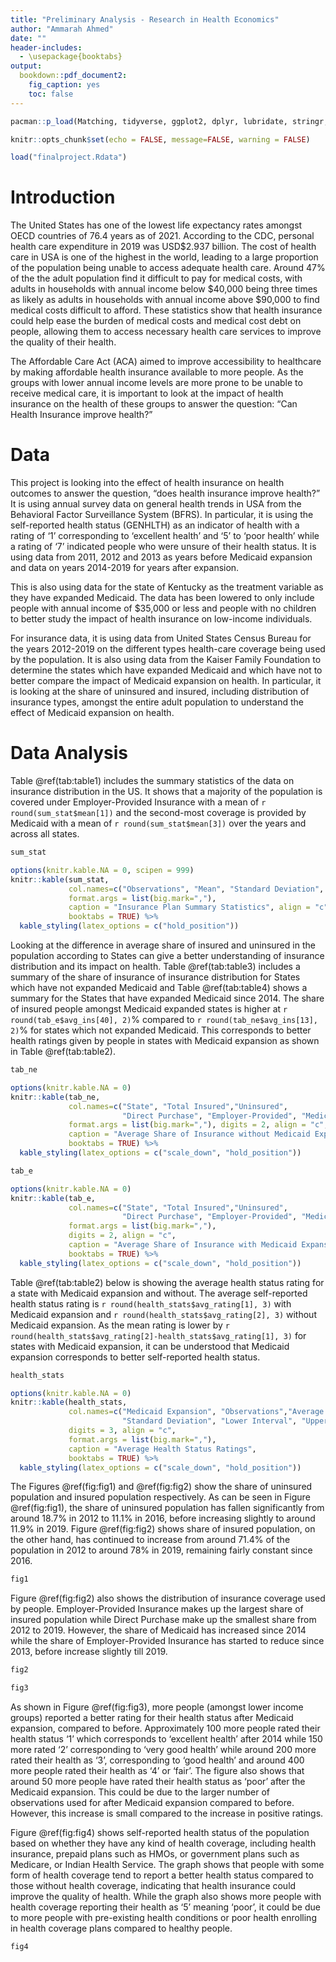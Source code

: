 ```yaml
---
title: "Preliminary Analysis - Research in Health Economics"
author: "Ammarah Ahmed"
date: ""
header-includes:
  - \usepackage{booktabs}
output: 
  bookdown::pdf_document2:
    fig_caption: yes
    toc: false
---
```


```r
pacman::p_load(Matching, tidyverse, ggplot2, dplyr, lubridate, stringr, readxl, readr, data.table, gdata, scales, kableExtra, modelsummary, fixest, imputeTS)
```

```r
knitr::opts_chunk$set(echo = FALSE, message=FALSE, warning = FALSE)
```

```r
load("finalproject.Rdata")
```

# Introduction 

The United States has one of the lowest life expectancy rates amongst OECD countries of 76.4 years as of 2021. According to the CDC, personal health care expenditure in 2019 was USD\$2.937 billion. The cost of health care in USA is one of the highest in the world, leading to a large proportion of the population being unable to access adequate health care. Around 47% of the the adult population find it difficult to pay for medical costs, with adults in households with annual income below \$40,000 being three times as likely as adults in households with annual income above \$90,000 to find medical costs difficult to afford. These statistics show that health insurance could help ease the burden of medical costs and medical cost debt on people, allowing them to access necessary health care services to improve the quality of their health. 

The Affordable Care Act (ACA) aimed to improve accessibility to healthcare by making affordable health insurance available to more people. As the groups with lower annual income levels are more prone to be unable to receive medical care, it is important to look at the impact of health insurance on the health of these groups to answer the question: "Can Health Insurance improve health?"  

# Data

This project is looking into the effect of health insurance on health outcomes to answer the question, "does health insurance improve health?" It is using annual survey data on general health trends in USA from the Behavioral Factor Surveillance System (BFRS). In particular, it is using the self-reported health status (GENHLTH) as an indicator of health with a rating of '1' corresponding to 'excellent health' and '5' to 'poor health' while a rating of '7' indicated people who were unsure of their health status. It is using data from 2011, 2012 and 2013 as years before Medicaid expansion and data on years 2014-2019 for years after expansion. 

This is also using data for the state of Kentucky as the treatment variable as they have expanded Medicaid. The data has been lowered to only include people with annual income of $35,000 or less and people with no children to better study the impact of health insurance on low-income individuals. 

For insurance data, it is using data from United States Census Bureau for the years 2012-2019 on the different types health-care coverage being used by the population. It is also using data from the Kaiser Family Foundation to determine the states which have expanded Medicaid and which have not to better compare the impact of Medicaid expansion on health. In particular, it is looking at the share of uninsured and insured, including distribution of insurance types, amongst the entire adult population to understand the effect of Medicaid expansion on health. 

\newpage

# Data Analysis 

Table \@ref(tab:table1) includes the summary statistics of the data on insurance distribution in the US. It shows that a majority of the population is covered under Employer-Provided Insurance with a mean of `r round(sum_stat$mean[1])` and the second-most coverage is provided by Medicaid with a mean of `r round(sum_stat$mean[3])` over the years and across all states.

```r
sum_stat
```

```r
options(knitr.kable.NA = 0, scipen = 999) 
knitr::kable(sum_stat, 
             col.names=c("Observations", "Mean", "Standard Deviation", "Minimum", "Maximum"),
             format.args = list(big.mark=","), 
             caption = "Insurance Plan Summary Statistics", align = "c",
             booktabs = TRUE) %>%
  kable_styling(latex_options = c("hold_position"))
```

Looking at the difference in average share of insured and uninsured in the population according to States can give a better understanding of insurance distribution and its impact on health. Table \@ref(tab:table3) includes a summary of the share of insurance of insurance distribution for States which have not expanded Medicaid and Table \@ref(tab:table4) shows a summary for the States that have expanded Medicaid since 2014. The share of insured people amongst Medicaid expanded states is higher at `r round(tab_e$avg_ins[40], 2)`% compared to `r round(tab_ne$avg_ins[13], 2)`% for states which not expanded Medicaid. This corresponds to better health ratings given by people in states with Medicaid expansion as shown in Table \@ref(tab:table2). 

```r
tab_ne
```
```r
options(knitr.kable.NA = 0)
knitr::kable(tab_ne, 
             col.names=c("State", "Total Insured","Uninsured", 
                         "Direct Purchase", "Employer-Provided", "Medicaid"),
             format.args = list(big.mark=","), digits = 2, align = "c",
             caption = "Average Share of Insurance without Medicaid Expansion",
             booktabs = TRUE) %>%
  kable_styling(latex_options = c("scale_down", "hold_position"))
```

\newpage

```r
tab_e
```
```r
options(knitr.kable.NA = 0)
knitr::kable(tab_e, 
             col.names=c("State", "Total Insured","Uninsured", 
                         "Direct Purchase", "Employer-Provided", "Medicaid"),
             format.args = list(big.mark=","), 
             digits = 2, align = "c",
             caption = "Average Share of Insurance with Medicaid Expansion",
             booktabs = TRUE) %>%
  kable_styling(latex_options = c("scale_down", "hold_position"))
```

\newpage

Table \@ref(tab:table2) below is showing the average health status rating for a state with Medicaid expansion and without. The average self-reported health status rating is `r round(health_stats$avg_rating[1], 3)` with Medicaid expansion and `r round(health_stats$avg_rating[2], 3)` without Medicaid expansion. As the mean rating is lower by `r round(health_stats$avg_rating[2]-health_stats$avg_rating[1], 3)` for states with Medicaid expansion, it can be understood that Medicaid expansion corresponds to better self-reported health status.  

```r
health_stats
```

```r
options(knitr.kable.NA = 0)
knitr::kable(health_stats, 
             col.names=c("Medicaid Expansion", "Observations","Average Health Status", 
                         "Standard Deviation", "Lower Interval", "Upper Interval"),
             digits = 3, align = "c",
             format.args = list(big.mark=","), 
             caption = "Average Health Status Ratings",
             booktabs = TRUE) %>%
  kable_styling(latex_options = c("scale_down", "hold_position"))
```

The Figures \@ref(fig:fig1) and \@ref(fig:fig2) show the share of uninsured population and insured population respectively. As can be seen in Figure \@ref(fig:fig1), the share of uninsured population has fallen significantly from around 18.7% in 2012 to 11.1% in 2016, before increasing slightly to around 11.9% in 2019. Figure \@ref(fig:fig2) shows share of insured population, on the other hand, has continued to increase from around 71.4% of the population in 2012 to around 78% in 2019, remaining fairly constant since 2016.

```r
fig1
```

\newpage 

Figure \@ref(fig:fig2) also shows the distribution of insurance coverage used by people. Employer-Provided Insurance makes up the largest share of insured population while Direct Purchase make up the smallest share from 2012 to 2019. However, the share of Medicaid has increased since 2014 while the share of Employer-Provided Insurance has started to reduce since 2013, before increase slightly till 2019. 

```r
fig2
```

\newpage 

```r
fig3
```

As shown in Figure \@ref(fig:fig3), more people (amongst lower income groups) reported a better rating for their health status after Medicaid expansion, compared to before. Approximately 100 more people rated their health status '1' which corresponds to 'excellent health' after 2014 while 150 more rated '2' corresponding to 'very good health' while around 200 more rated their health as '3', corresponding to 'good health' and around 400 more people rated their health as '4' or 'fair'. The figure also shows that around 50 more people have rated their health status as 'poor' after the Medicaid expansion. This could be due to the larger number of observations used for after Medicaid expansion compared to before. However, this increase is small compared to the increase in positive ratings. 

\newpage

Figure \@ref(fig:fig4) shows self-reported health status of the population based on whether they have any kind of health coverage, including health insurance, prepaid plans such as HMOs, or government plans such as Medicare, or Indian Health Service. The graph shows that people with some form of health coverage tend to report a better health status compared to those without health coverage, indicating that health insurance could improve the quality of health. While the graph also shows more people with health coverage reporting their health as '5' meaning 'poor', it could be due to more people with pre-existing health conditions or poor health enrolling in health coverage plans compared to healthy people.

```r
fig4
```


